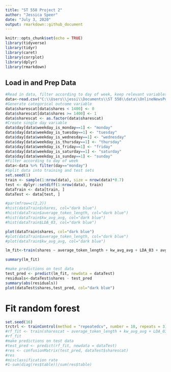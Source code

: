 ```yaml
---
title: "ST 558 Project 2"
author: "Jessica Speer"
date: "July 3, 2020"
output: rmarkdown::github_document
---
```


```r
knitr::opts_chunk$set(echo = TRUE)
library(tidyverse)
library(tidyr)
library(caret)
library(corrplot)
library(dplyr)
library(rmarkdown)
```

## Load in and Prep Data
```r
#Read in data, filter according to day of week, keep relevant variables
data<-read.csv("C:\\Users\\jessi\\Documents\\ST 558\\data\\OnlineNewsPopularity.csv", header=T)
#Generate categorical outcome variable
data$sharescat[data$shares < 1400] <- 0
data$sharescat[data$shares >= 1400] <- 1
data$sharescat <- as.factor(data$sharescat)
#Create single day variable
data$day[data$weekday_is_monday==1] <- "monday"
data$day[data$weekday_is_tuesday==1] <- "tuesday"
data$day[data$weekday_is_wednesday==1] <- "wednesday"
data$day[data$weekday_is_thursday==1] <- "thursday"
data$day[data$weekday_is_friday==1] <- "friday"
data$day[data$weekday_is_saturday==1] <- "saturday"
data$day[data$weekday_is_sunday==1] <- "sunday"
#Filter according to day of week
data<-data %>% filter(day=="monday")
#Split data into training and test sets
set.seed(1)
train <- sample(1:nrow(data), size = nrow(data)*0.7)
test <- dplyr::setdiff(1:nrow(data), train)
dataTrain <- data[train, ]
dataTest <- data[test, ]
```

```r
#par(mfrow=c(2,2))
#hist(dataTrain$shares, col="dark blue")
#hist(dataTrain$average_token_length, col="dark blue")
#hist(dataTrain$kw_avg_avg, col="dark blue")
#hist(dataTrain$LDA_03, col="dark blue")

plot(dataTrain$shares, col="dark blue")
#plot(dataTrain$average_token_length, col="dark blue")
#plot(dataTrain$kw_avg_avg, col="dark blue")
```

```r
lm_fit<-train(shares ~ average_token_length + kw_avg_avg + LDA_03 + avg_negative_polarity + self_reference_avg_sharess + data_channel_is_entertainment + data_channel_is_world, data=dataTrain, method="lm")

summary(lm_fit)

#make predictions on test data
test_pred <- predict(lm_fit, newdata = dataTest)
residuals<-dataTest$shares - test_pred
summary(abs(residuals))
plot(dataTest$shares,test_pred, col="dark blue")
```


# Fit random forest
```r
set.seed(16)
trctrl <- trainControl(method = "repeatedcv", number = 10, repeats = 3)
#rf_fit <- train(sharescat ~ average_token_length + kw_avg_avg + LDA_03 + avg_negative_polarity + self_reference_avg_sharess + data_channel_is_entertainment + data_channel_is_world, data = dataTrain, method = "rf", trControl=trctrl, preProcess = c("center", "scale"))
#rf_fit
#make predictions on test data
#test_pred <- predict(rf_fit, newdata = dataTest)
#res <- confusionMatrix(test_pred, dataTest$sharescat)
#res
#misclassification rate
#1-sum(diag(res$table))/sum(res$table)
```


